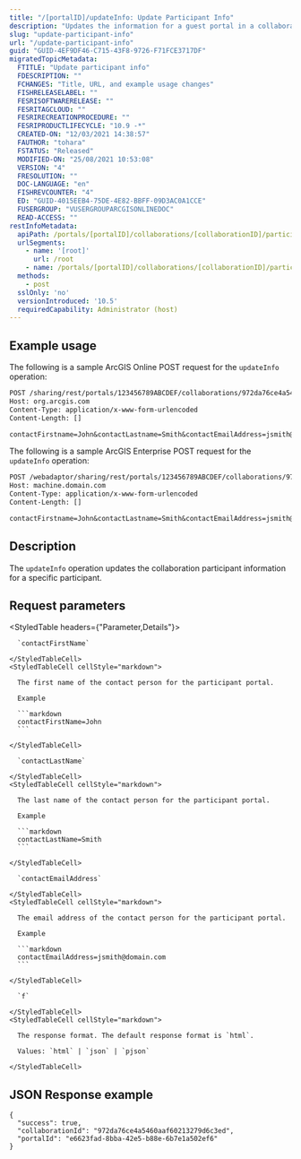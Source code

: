 ```yaml
---
title: "/[portalID]/updateInfo: Update Participant Info"
description: "Updates the information for a guest portal in a collaboration."
slug: "update-participant-info"
url: "/update-participant-info"
guid: "GUID-4EF9DF46-C715-43F8-9726-F71FCE3717DF"
migratedTopicMetadata:
  FTITLE: "Update participant info"
  FDESCRIPTION: ""
  FCHANGES: "Title, URL, and example usage changes"
  FISHRELEASELABEL: ""
  FESRISOFTWARERELEASE: ""
  FESRITAGCLOUD: ""
  FESRIRECREATIONPROCEDURE: ""
  FESRIPRODUCTLIFECYCLE: "10.9 -*"
  CREATED-ON: "12/03/2021 14:38:57"
  FAUTHOR: "tohara"
  FSTATUS: "Released"
  MODIFIED-ON: "25/08/2021 10:53:08"
  VERSION: "4"
  FRESOLUTION: ""
  DOC-LANGUAGE: "en"
  FISHREVCOUNTER: "4"
  ED: "GUID-4015EEB4-75DE-4E82-BBFF-09D3AC0A1CCE"
  FUSERGROUP: "VUSERGROUPARCGISONLINEDOC"
  READ-ACCESS: ""
restInfoMetadata:
  apiPath: /portals/[portalID]/collaborations/[collaborationID]/participants/participants/[portalID]/updateInfo
  urlSegments:
    - name: '[root]'
      url: /root
    - name: /portals/[portalID]/collaborations/[collaborationID]/participants/participants/[portalID]/updateInfo
  methods:
    - post
  sslOnly: 'no'
  versionIntroduced: '10.5'
  requiredCapability: Administrator (host)
---
```


## Example usage

The following is a sample ArcGIS Online POST request for the `updateInfo` operation:

```markdown
POST /sharing/rest/portals/123456789ABCDEF/collaborations/972da76ce4a5460aaf60213279d6c3ed/participants/e6623fad-8bba-42e5-b88e-6b7e1a502ef6/updateInfo HTTP/1.1
Host: org.arcgis.com
Content-Type: application/x-www-form-urlencoded
Content-Length: []

contactFirstname=John&contactLastname=Smith&contactEmailAddress=jsmith@domain.com&f=pjson
```

The following is a sample ArcGIS Enterprise POST request for the `updateInfo` operation:

```markdown
POST /webadaptor/sharing/rest/portals/123456789ABCDEF/collaborations/972da76ce4a5460aaf60213279d6c3ed/participants/e6623fad-8bba-42e5-b88e-6b7e1a502ef6/updateInfo HTTP/1.1
Host: machine.domain.com
Content-Type: application/x-www-form-urlencoded
Content-Length: []

contactFirstname=John&contactLastname=Smith&contactEmailAddress=jsmith@domain.com&f=pjson
```

## Description

The `updateInfo` operation updates the collaboration participant information for a specific participant.


##  Request parameters 

<StyledTable headers={"Parameter,Details"}>
  <StyledTableRow>
    <StyledTableCell cellStyle="markdown">

      `contactFirstName` 

    </StyledTableCell>
    <StyledTableCell cellStyle="markdown">

      The first name of the contact person for the participant portal.

      Example

      ```markdown
      contactFirstName=John
      ```

    </StyledTableCell>
  </StyledTableRow>
  <StyledTableRow>
    <StyledTableCell cellStyle="markdown">

      `contactLastName` 

    </StyledTableCell>
    <StyledTableCell cellStyle="markdown">

      The last name of the contact person for the participant portal.

      Example

      ```markdown
      contactLastName=Smith
      ```

    </StyledTableCell>
  </StyledTableRow>
  <StyledTableRow>
    <StyledTableCell cellStyle="markdown">

      `contactEmailAddress` 

    </StyledTableCell>
    <StyledTableCell cellStyle="markdown">

      The email address of the contact person for the participant portal.

      Example

      ```markdown
      contactEmailAddress=jsmith@domain.com
      ```

    </StyledTableCell>
  </StyledTableRow>
  <StyledTableRow>
    <StyledTableCell cellStyle="markdown">

      `f` 

    </StyledTableCell>
    <StyledTableCell cellStyle="markdown">

      The response format. The default response format is `html`.

      Values: `html` | `json` | `pjson`

    </StyledTableCell>
  </StyledTableRow>
</StyledTable>


## JSON Response example

```other
{
  "success": true,
  "collaborationId": "972da76ce4a5460aaf60213279d6c3ed",
  "portalId": "e6623fad-8bba-42e5-b88e-6b7e1a502ef6"
}
```